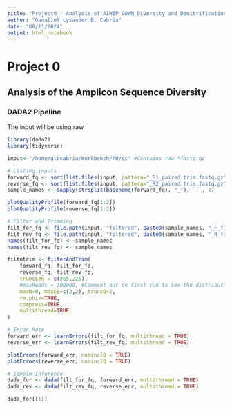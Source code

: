```yaml
---
title: "Project0 - Analysis of AIWIP GOWN Diversity and Denitrification potential"
author: "Gamaliel Lysander B. Cabria"
date: "08/11/2024"
output: html_notebook
---
```


# Project 0

## Analysis of the Amplicon Sequence Diversity


### DADA2 Pipeline
The input will be using raw 
```r
library(dada2)
library(tidyverse)

input<-"/home/glbcabria/Workbench/P0/qc" #Contains raw *fastq.gz 

# Listing inputs
forward_fq <- sort(list.files(input, pattern="_R1_paired.trim.fastq.gz", full.names = TRUE))
reverse_fq <- sort(list.files(input, pattern="_R2_paired.trim.fastq.gz", full.names = TRUE))
sample_names <- sapply(strsplit(basename(forward_fq), "_"), `[`, 1)

plotQualityProfile(forward_fq[1:2])
plotQualityProfile(reverse_fq[1:2])

# Filter and Trimming
filt_for_fq <- file.path(input, "filtered", paste0(sample_names, "_F_filt.fastq.gz"))
filt_rev_fq <- file.path(input, "filtered", paste0(sample_names, "_R_filt.fastq.gz"))
names(filt_for_fq) <- sample_names
names(filt_rev_fq) <- sample_names

filtntrim <- filterAndTrim(
    forward_fq, filt_for_fq,
    reverse_fq, filt_rev_fq,
    truncLen = c(265,225),
    #maxReads = 100000, #Comment out on first run to see the distribution of reads
    maxN=0, maxEE=c(2,2), truncQ=2, 
    rm.phix=TRUE,
    compress=TRUE, 
    multithread=TRUE
)

# Error Rate
forward_err <- learnErrors(filt_for_fq, multithread = TRUE)
reverse_err <- learnErrors(filt_rev_fq, multithread = TRUE)

plotErrors(forward_err, nominalQ = TRUE)
plotErrors(reverse_err, nominalQ = TRUE)

# Sample Inference
dada_for <- dada(filt_for_fq, forward_err, multithread = TRUE)
dada_rev <- dada(filt_rev_fq, reverse_err, multithread = TRUE)

dada_for[[1]]
```
